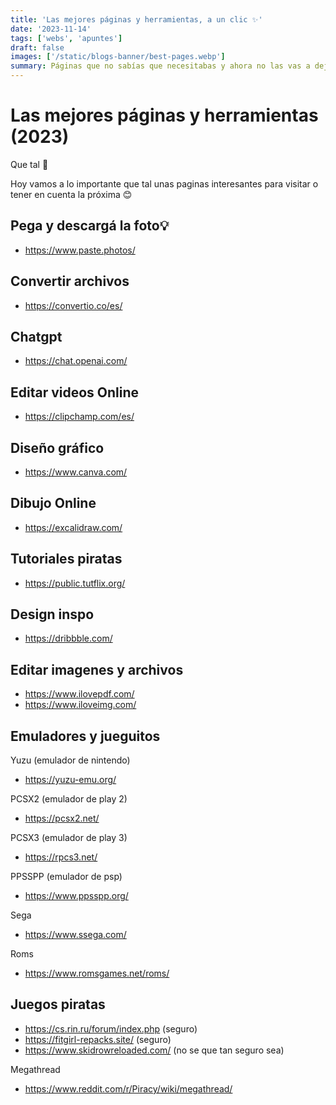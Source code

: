 ```yaml
---
title: 'Las mejores páginas y herramientas, a un clic ✨'
date: '2023-11-14'
tags: ['webs', 'apuntes']
draft: false
images: ['/static/blogs-banner/best-pages.webp']
summary: Páginas que no sabías que necesitabas y ahora no las vas a dejar de usar
---
```


# Las mejores páginas y herramientas (2023)

Que tal 🚀

Hoy vamos a lo importante que tal unas paginas interesantes para visitar o tener en cuenta la próxima 😊

## Pega y descargá la foto💡

- https://www.paste.photos/

## Convertir archivos

- https://convertio.co/es/

## Chatgpt

- https://chat.openai.com/

## Editar videos Online

- https://clipchamp.com/es/

## Diseño gráfico

- https://www.canva.com/

## Dibujo Online

- https://excalidraw.com/

## Tutoriales piratas

- https://public.tutflix.org/

## Design inspo

- https://dribbble.com/

## Editar imagenes y archivos

- https://www.ilovepdf.com/
- https://www.iloveimg.com/

## Emuladores y jueguitos

Yuzu (emulador de nintendo)

- https://yuzu-emu.org/

PCSX2 (emulador de play 2)

- https://pcsx2.net/

PCSX3 (emulador de play 3)

- https://rpcs3.net/

PPSSPP (emulador de psp)

- https://www.ppsspp.org/

Sega

- https://www.ssega.com/

Roms

- https://www.romsgames.net/roms/

## Juegos piratas

- https://cs.rin.ru/forum/index.php (seguro)
- https://fitgirl-repacks.site/ (seguro)
- https://www.skidrowreloaded.com/ (no se que tan seguro sea)

Megathread

- https://www.reddit.com/r/Piracy/wiki/megathread/
